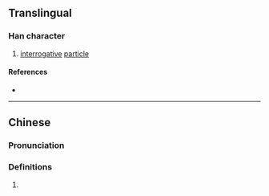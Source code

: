 {{also|呵}}
{{character info}}
==Translingual==

===Han character===
{{Han char|rn=30|rad=口|as=10|sn=13|four=|canj=RTOR,XRTOR|ids=⿰口荷}}

# {{lb|mul|Cantonese}} [[interrogative]] [[particle]]

====References====
* {{Han ref|kx=0206.201|hdz=10665.080|uh=55EC|ud=21996}}

----

==Chinese==
{{zh-forms}}

===Pronunciation===
{{zh-pron
|m=hē
|c=ho2
|cat=
}}

===Definitions===
{{zh-hanzi}}

# {{rfdef|zh}}